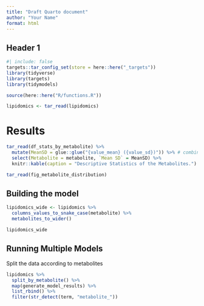 ```yaml
---
title: "Draft Quarto document"
author: "Your Name"
format: html
---
```


## Header 1

```r
#| include: false
targets::tar_config_set(store = here::here("_targets"))
library(tidyverse)
library(targets)
library(tidymodels)

source(here::here("R/functions.R"))

lipidomics <- tar_read(lipidomics)
```

# Results

```r
tar_read(df_stats_by_metabolite) %>%
  mutate(MeanSD = glue::glue("{value_mean} ({value_sd})")) %>% # combine value_mean and value_sd into a new parameter
  select(Metabolite = metabolite, `Mean SD` = MeanSD) %>%
  knitr::kable(caption = "Descriptive Statistics of the Metabolites.") # Make table pretty
```

```r
tar_read(fig_metabolite_distribution)
```

## Building the model

```r
lipidomics_wide <- lipidomics %>%
  columns_values_to_snake_case(metabolite) %>%
  metabolites_to_wider()

lipidomics_wide
```

## Running Multiple Models

Split the data according to metabolites

```r
lipidomics %>%
  split_by_metabolite() %>%
  map(generate_model_results) %>%
  list_rbind() %>%
  filter(str_detect(term, "metabolite_"))
```

